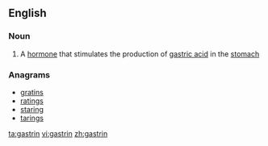 ==English==

===Noun===
{{wikipedia}}
{{en-noun|-}}

# {{hormone}} A [[hormone]] that stimulates the production of [[gastric acid]] in the [[stomach]]

===Anagrams===
* [[gratins#English|gratins]]
* [[ratings#English|ratings]]
* [[staring#English|staring]]
* [[tarings#English|tarings]]

[[ta:gastrin]]
[[vi:gastrin]]
[[zh:gastrin]]